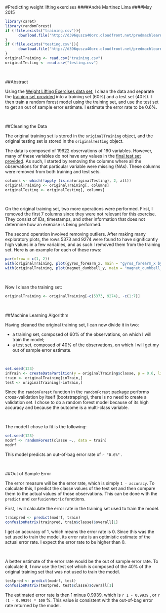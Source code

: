 #Predicting weight lifting exercises
####André Martinez Lima
####May 2015


```r
library(caret)
library(randomForest)
if (!file.exists("training.csv")){
      download.file("http://d396qusza40orc.cloudfront.net/predmachlearn/pml-training.csv", destfile = "training.csv")
}
if (!file.exists("testing.csv")){
      download.file("http://d396qusza40orc.cloudfront.net/predmachlearn/pml-testing.csv", destfile = "testing.csv")
}
originalTraining <- read.csv("training.csv")
originalTesting <- read.csv("testing.csv")
```

<br />



##Abstract



Using the [Weight Lifting Exercises data set](http://groupware.les.inf.puc-rio.br/har#weight_lifting_exercises), I clean the data and separate the [training set provided](https://d396qusza40orc.cloudfront.net/predmachlearn/pml-training.csv) into a training set (60%) and a test set (40%). I then train a random forest model using the training set, and use the test set to get an out of sample error estimate. I estimate the error rate to be 0.6%.

<br />

##Cleaning the Data



The original training set is stored in the `originalTraining` object, and the original testing set is stored in the `originalTesting` object.
  

The data is composed of 19622 observations of 160 variables. However, many of these variables do not have any values in the [final test set provided](http://d396qusza40orc.cloudfront.net/predmachlearn/pml-testing.csv). As such, I started by removing the columns where all the observations for that particular variable were missing (NAs). These columns were removed from both training and test sets.


```r
columns <- which(!apply (is.na(originalTesting), 2, all))
originalTraining <- originalTraining[, columns]
originalTesting <- originalTesting[, columns]
```

<br />

On the original training set, two more operations were performed. First, I removed the first 7 columns since they were not relevant for this exercise. They consist of IDs, timestamps, and other information that does not determine how an exercise is being performed.


  
The second operation involved removing outliers. After making many exploratory plots, the rows 5373 and 9274 were found to have significantly high values in a few variables, and as such I removed them from the training set. Here is an example for each of these rows:


```r
par(mfrow = c(1, 2))
with(originalTraining, plot(gyros_forearm_x, main = "gyros_forearm_x by index"))
with(originalTraining, plot(magnet_dumbbell_y, main = "magnet_dumbbell_y by index"))
```

<br />

Now I clean the training set:



```r
originalTraining <- originalTraining[-c(5373, 9274), -c(1:7)]
```
<br />


##Machine Learning Algorithm





Having cleaned the original training set, I can now divide it in two:   




* a training set, composed of 60% of the observations, on which I will train the model; 
* a test set, composed of 40% of the observations, on which I will get my out of sample error estimate.


<br />

```r
set.seed(123)
inTrain <- createDataPartition(y = originalTraining$classe, p = 0.6, list = FALSE)
train <- originalTraining[inTrain,]
test <- originalTraining[-inTrain,]
```




Since the `randomForest` function in the `randomForest` package performs cross-validation by itself (bootstrapping), there is no need to create a validation set. I chose to do a random forest model because of its high accuracy and because the outcome is a multi-class variable.


<br />

The model I chose to fit is the following:



```r
set.seed(123)
modrf <- randomForest(classe ~., data = train)
modrf
```



This model predicts an out-of-bag error rate of `r "0.6%"` .

<br />


##Out of Sample Error


  
The error measure will be the error rate, which is simply `1 - accuracy`. To calculate this, I predict the classe values of the test set and then compare them to the actual values of those observations. This can be done with the `predict` and `confusionMatrix` functions.   





First, I will calculate the error rate in the training set used to train the model.



```r
trainpred <- predict(modrf, train)
confusionMatrix(trainpred, train$classe)$overall[1]
```





I get an accuracy of 1, which means the error rate is 0. Since this was the set used to train the model, its error rate is an optimistic estimate of the actual error rate. I expect the error rate to be higher than 0.   
  
  
<br />
  
  
A better estimate of the error rate would be the out of sample error rate. To calculate it, I now use the test set which is composed of the 40% of the original training set that was not used to train the model.





```r
testpred <- predict(modrf, test)
confusionMatrix(testpred, test$classe)$overall[1]
```





The estimated error rate is then 1 minus 0.9939, which is `r 1 - 0.9939` , or `r (1 - 0.9939) * 100` %. This value is consistent with the out-of-bag error rate returned by the model.



